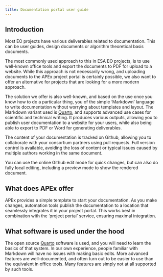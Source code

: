 ```yaml
---
title: Documentation portal user guide
---
```


## Introduction

Most EO projects have various deliverables related to documentation. This can be user guides, design documents or algorithm theoretical basis documents.

The most commonly used approach to this in ESA EO projects, is to use well-known office tools and export the documents to PDF for upload to 
a website. While this approach is not necessarily wrong, and uploading documents to the APEx project portal is certainly
possible, we also want to offer an alternative for projects that are looking for a more modern approach.

The solution we offer is also well-known, and based on the use once you know how to do a particular thing, you of the simple 'Markdown' language to write documentation 
without worrying about templates and layout. The Markdown variant used is [Quarto](https://quarto.org/), and supports
advanced use cases for scientific and technical writing. It produces various outputs, allowing you to publish user documentation
to a website for your users, while also being able to export to PDF or Word for generating deliverables.

The content of your documentation is tracked on Github, allowing you to collaborate with your consortium partners using
pull requests. Full version control is available, avoiding the loss of content or typical issues caused by multiple authors
working in the same document.

You can use the online Github edit mode for quick changes, but can also do fully local editing,
including a preview mode to show the rendered document.


## What does APEx offer

APEx provides a simple template to start your documentation. As you make changes, automation tools publish the documentation
to a location that seamlessly integrates it in your project portal.
This works best in combination with the 'project portal' service, ensuring maximal integration.

## What software is used under the hood

The open source [Quarto](https://quarto.org/) software is used, and you will need to learn the basics of that system.
In our own experience, people familiar with Markdown will have no issues with making basic edits. More advanced features
are well-documented, and often turn out to be easier to use than the equivalent in office tools. Many features are simply not
at all supported by such tools.

